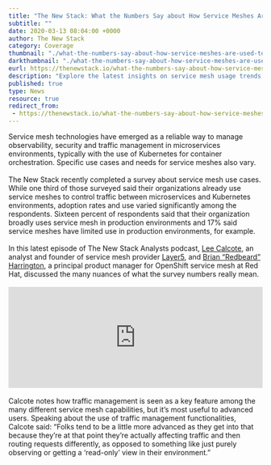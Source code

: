 ---
title: "The New Stack: What the Numbers Say about How Service Meshes Are Used Today"
subtitle: ""
date: 2020-03-13 08:04:00 +0000
author: The New Stack
category: Coverage
thumbnail: "./what-the-numbers-say-about-how-service-meshes-are-used-today.webp"
darkthumbnail: "./what-the-numbers-say-about-how-service-meshes-are-used-today.webp"
eurl: https://thenewstack.io/what-the-numbers-say-about-how-service-meshes-are-used-today/
description: "Explore the latest insights on service mesh usage trends and nuances in this survey analysis by The New Stack"
published: true
type: News
resource: true
redirect_from:
 - https://thenewstack.io/what-the-numbers-say-about-how-service-meshes-are-used-today/
---



<NewsWrapper>
Service mesh technologies have emerged as a reliable way to manage observability, security and traffic management in microservices environments, typically with the use of Kubernetes for container orchestration. Specific use cases and needs for service meshes also vary.
<br/><br/>
The New Stack recently completed a survey about service mesh use cases. While one third of those surveyed said their organizations already use service meshes to control traffic between microservices and Kubernetes environments, adoption rates and use varied significantly among the respondents. Sixteen percent of respondents said that their organization broadly uses service mesh in production environments and 17% said service meshes have limited use in production environments, for example.
<br/><br/>
In this latest episode of The New Stack Analysts podcast, <a href="https://www.linkedin.com/in/leecalcote">Lee Calcote</a>, an analyst and founder of service mesh provider <a href="https://layer5.io/">Layer5</a>, and <a href="https://www.linkedin.com/in/brianredbeard/">Brian “Redbeard” Harrington</a>, a principal product manager for OpenShift service mesh at Red Hat, discussed the many nuances of what the survey numbers really mean.
<br/><br/>
<iframe height="200px" width="100%" frameBorder="no" scrolling="no" seamless src="https://player.simplecast.com/79d9b8d2-9e6d-4b35-80d0-c14d8fa81f0f?dark=false"></iframe>
<br/><br/>
Calcote notes how traffic management is seen as a key feature among the many different service mesh capabilities, but it’s most useful to advanced users. Speaking about the use of traffic management functionalities, Calcote said: “Folks tend to be a little more advanced as they get into that because they’re at that point they’re actually affecting traffic and then routing requests differently, as opposed to something like just purely observing or getting a ‘read-only’ view in their environment.”
<br/><br/>

</NewsWrapper>


